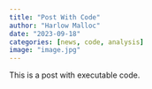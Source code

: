 ```yaml
---
title: "Post With Code"
author: "Harlow Malloc"
date: "2023-09-18"
categories: [news, code, analysis]
image: "image.jpg"
---
```


This is a post with executable code.
